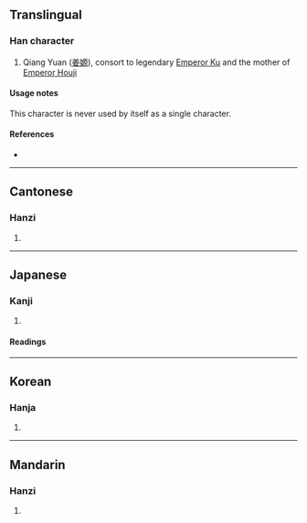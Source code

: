 {{character info/new}}
==Translingual==

===Han character===
{{Han char|rn=38|rad=女|as=10|sn=13|four=41496|canj=VMHF|ids=⿰女原}}

# Qiang Yuan ([[姜嫄]]), consort to legendary [[w:Emperor Ku|Emperor Ku]] and the mother of [[w:Houji|Emperor Houji]]

====Usage notes====
This character is never used by itself as a single character.

====References====
* {{Han ref|kx=0268.370|dkj=06606|dj=0536.100|hdz=21071.140|uh=5AC4|ud=23236|bh=DCF4|bd=56564}}

----

==Cantonese==

===Hanzi===
{{yue-hanzi|jyut=[[jyun4]]|y=yun4}}

# {{defn|lang=yue|sort=女10}}

----

==Japanese==

===Kanji===
{{ja-kanji|grade=|rs=女10}}

# {{defn|lang=ja|sort=女10}}

====Readings====
{{ja-readings
|goon=ごん
|kanon=げん
|kanyoon=がん
|kun=}}

----

==Korean==

===Hanja===
{{ko-hanja|hangeul=원|rv=won|mr=wŏn}}

# {{defn|lang=ko|sort=女10}}

----

==Mandarin==

===Hanzi===
{{cmn-hanzi|pin=[[yuán]] ([[yuan2]])|wg=yüan<sup>2</sup>}}

# {{defn|lang=cmn|sort=女10}}